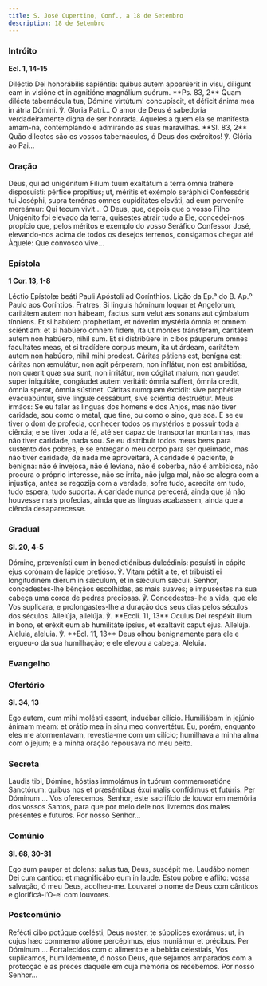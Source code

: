 ```yaml
---
title: S. José Cupertino, Conf., a 18 de Setembro
description: 18 de Setembro
---
```


### Intróito

**Ecl. 1, 14-15**

<div class="side-by-side not-content">
  <span>
    Diléctio Dei honorábilis sapiéntia: quibus autem apparúerit in visu, díligunt eam in visióne et
    in agnitióne magnálium suórum. **Ps. 83, 2** Quam dilécta tabernácula tua, Dómine virtútum!
    concupíscit, et déficit ánima mea in átria Dómini. ℣. Gloria Patri...
  </span>
  <span>
    O amor de Deus é sabedoria verdadeiramente digna de ser honrada. Aqueles a quem ela se manifesta
    amam-na, contemplando e admirando as suas maravilhas. **Sl. 83, 2** Quão dilectos são os vossos
    tabernáculos, ó Deus dos exércitos! ℣. Glória ao Pai...
  </span>
</div>

### Oração

<div class="side-by-side not-content">
  <span>
    Deus, qui ad unigénitum Fílium tuum exaltátum a terra ómnia tráhere disposuísti: pérfice
    propítius; ut, méritis et exémplo seráphici Confessóris tui Joséphi, supra terrénas omnes
    cupiditátes eleváti, ad eum perveníre mereámur: Qui tecum vivit...
  </span>
  <span>
    Ó Deus, que, depois que o vosso Filho Unigénito foi elevado da terra, quisestes atrair tudo a
    Ele, concedei-nos propício que, pelos méritos e exemplo do vosso Seráfico Confessor José,
    elevando-nos acima de todos os desejos terrenos, consigamos chegar até Àquele: Que convosco
    vive...
  </span>
</div>

### Epístola

**1 Cor. 13, 1-8**

<div class="side-by-side not-content">
  <span>Léctio Epístolæ beáti Pauli Apóstoli ad Corínthios.</span>
  <span>Lição da Ep.ª do B. Ap.º Paulo aos Coríntios.</span>
  <span>
    Fratres: Si linguis hóminum loquar et Angelorum, caritátem autem non hábeam, factus sum velut æs
    sonans aut cýmbalum tínniens. Et si habúero prophetiam, et nóverim mystéria ómnia et omnem
    sciéntiam: et si habúero omnem fidem, ita ut montes tránsferam, caritátem autem non habúero,
    nihil sum. Et si distribúere in cibos páuperum omnes facultátes meas, et si tradídere corpus
    meum, ita ut árdeam, caritátem autem non habúero, nihil mihi prodest. Cáritas pátiens est,
    benígna est: cáritas non æmulátur, non agit pérperam, non inflátur, non est ambitiósa, non
    quærit quæ sua sunt, non irritátur, non cógitat malum, non gaudet super iniquitáte, congáudet
    autem veritáti: ómnia suffert, ómnia credit, ómnia sperat, ómnia sústinet. Cáritas numquam
    éxcidit: sive prophétiæ evacuabúntur, sive linguæ cessábunt, sive sciéntia destruétur.
  </span>
  <span>
    Meus irmãos: Se eu falar as línguas dos homens e dos Anjos, mas não tiver caridade, sou como o
    metal, que tine, ou como o sino, que soa. E se eu tiver o dom de profecia, conhecer todos os
    mystérios e possuir toda a ciência; e se tiver toda a fé, até ser capaz de transportar
    montanhas, mas não tiver caridade, nada sou. Se eu distribuir todos meus bens para sustento dos
    pobres, e se entregar o meu corpo para ser queimado, mas não tiver caridade, de nada me
    aproveitará, A caridade é paciente, é benigna: não é invejosa, não é leviana, não é soberba, não
    é ambiciosa, não procura o próprio interesse, não se irrita, não julga mal, não se alegra com a
    injustiça, antes se regozija com a verdade, sofre tudo, acredita em tudo, tudo espera, tudo
    suporta. A caridade nunca perecerá, ainda que já não houvesse mais profecias, ainda que as
    línguas acabassem, ainda que a ciência desaparecesse.
  </span>
</div>

### Gradual

**Sl. 20, 4-5**

<div class="side-by-side not-content">
  <span>
    Dómine, prævenísti eum in benedictiónibus dulcédinis: posuísti in cápite ejus corónam de lápide
    pretióso. ℣. Vitam pétiit a te, et tribuísti ei longitudinem dierum in sǽculum, et in sǽculum
    sǽculi.
  </span>
  <span>
    Senhor, concedestes-lhe bênçãos escolhidas, as mais suaves; e impusestes na sua cabeça uma coroa
    de pedras preciosas. ℣. Concedestes-lhe a vida, que ele Vos suplicara, e prolongastes-lhe a
    duração dos seus dias pelos séculos dos séculos.
  </span>
  <span>
    Allelúja, allelúja. ℣. **Eccli. 11, 13** Oculus Dei respéxit illum in bono, et eréxit eum ab
    humilitáte ipsíus, et exaltávit caput ejus. Allelúja.
  </span>
  <span>
    Aleluia, aleluia. ℣. **Ecl. 11, 13** Deus olhou benignamente para ele e ergueu-o da sua
    humilhação; e ele elevou a cabeça. Aleluia.
  </span>
</div>

### Evangelho


<LinkCard
  href="/missal/pentecostes/19#evangelho"
  title="Décimo Nono Domingo depois de Pentecostes"
/>

### Ofertório

**Sl. 34, 13**

<div class="side-by-side not-content">
  <span>
    Ego autem, cum mihi molésti essent, induébar cilício. Humiliábam in jejúnio ánimam meam: et
    orátio mea in sinu meo convertétur.
  </span>
  <span>
    Eu, porém, enquanto eles me atormentavam, revestia-me com um cilício; humilhava a minha alma com
    o jejum; e a minha oração repousava no meu peito.
  </span>
</div>

### Secreta

<div class="side-by-side not-content">
  <span>
    Laudis tibi, Dómine, hóstias immolámus in tuórum commemoratióne Sanctórum: quibus nos et
    præséntibus éxui malis confídimus et futúris. Per Dóminum ...
  </span>
  <span>
    Vos oferecemos, Senhor, este sacrifício de louvor em memória dos vossos Santos, para que por
    meio dele nos livremos dos males presentes e futuros. Por nosso Senhor...
  </span>
</div>

### Comúnio

**Sl. 68, 30-31**

<div class="side-by-side not-content">
  <span>
    Ego sum pauper et dolens: salus tua, Deus, suscépit me. Laudábo nomen Dei cum cantico: et
    magnificábo eum in laude.
  </span>
  <span>
    Estou pobre e aflito: vossa salvação, ó meu Deus, acolheu-me. Louvarei o nome de Deus com
    cânticos e glorificá-l’O-ei com louvores.
  </span>
</div>

### Postcomúnio

<div class="side-by-side not-content">
  <span>
    Refécti cibo potúque cœlésti, Deus noster, te súpplices exorámus: ut, in cujus hæc
    commemoratióne percépimus, ejus muniámur et précibus. Per Dóminum ...
  </span>
  <span>
    Fortalecidos com o alimento e a bebida celestiais, Vos suplicamos, humildemente, ó nosso Deus,
    que sejamos amparados com a protecção e as preces daquele em cuja memória os recebemos. Por
    nosso Senhor...
  </span>
</div>
